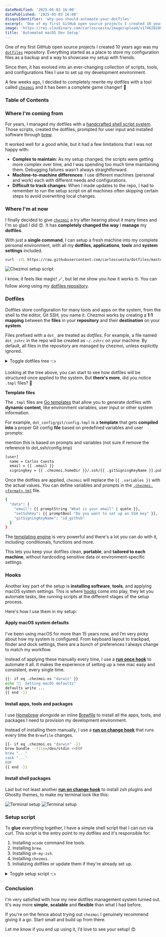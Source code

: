 ```yaml
---
dateModified: '2025-05-03 16:00'
datePublished: '2025-05-03 16:00'
disqusIdentifier: 'why-you-should-automate-your-dotfiles'
excerpt: 'One of my first GitHub open source projects I created 10 years ago was my dotfiles repository. A few weeks ago, I decided to automate my macOS development setup with chezmoi and it has been a complete game changer.'
image: 'https://res.cloudinary.com/carloscuesta/image/upload/v1746281807/blog-featured-images/Automated_macOS_Dev_Setup.png'
title: 'Automated macOS Dev Setup'
---
```


One of my first GitHub open source projects I created 10 years ago was my [`dotfiles`](https://github.com/carloscuesta/dotfiles) repository. Everything started as a place to store my configuration files as a backup and a way to showcase my setup with friends.

Since then, it has evolved into an ever-changing collection of scripts, tools, and configurations files I use to set up my development environment.

A few weeks ago, I decided to completely rewrite my dotfiles with a tool called [`chezmoi`](https://chezmoi.io) and it has been a complete game changer! 🤯

### Table of Contents

### Where I'm coming from

For years, I managed my dotfiles with a [handcrafted shell script system](https://github.com/carloscuesta/dotfiles/tree/8349276b50adcea534ecad2a84b7d173ab2d94a6). Those scripts, created the dotfiles, prompted for user input and installed software through [brew](http://brew.sh).

It worked well for a good while, but it had a few limitations that I was not happy with:

- **Complex to maintain**: As my setup changed, the scripts were getting more complex over time, and I was spending too much time maintaining them. Debugging failures wasn't always straightforward.
- **Machine-to-machine differences**: I use different machines (personal and work) each with different needs and configurations.
- **Difficult to track changes**: When I made updates to the repo, I had to remember to run the setup script on all machines often skipping certain steps to avoid overwriting local changes.

### Where I'm at now

I finally decided to give [`chezmoi`](https://chezmoi.io) a try after hearing about it many times and I'm so glad I did 😍. It has **completely changed the way** I **manage** my **dotfiles**.

With just a **single command**, I can setup a fresh machine into my complete personal environment, with all my **dotfiles**, **applications**, **tools** and **system settings** included.

```sh
curl -sfL https://raw.githubusercontent.com/carloscuesta/dotfiles/master/.setup.sh | bash
```

![Chezmoi setup script](https://res.cloudinary.com/carloscuesta/image/upload/v1746169949/chezmoi-setup.png)

I know, it feels like magic! 🪄, but let me show you how it works 🤓. You can follow along using my [dotfiles repository](http://github.com/carloscuesta/dotfiles).

### Dotfiles

Dotfiles store configuration for many tools and apps on the system, from the shell to the editor, Git SSH, you name it. Chezmoi works by creating a **1:1 mapping** between the **files** in your **repository** and their **destination** on your **system**.

Files prefixed with a `dot_` are treated as _dotfiles_. For example, a file named `dot_zshrc` in the repo will be created as `~/.zshrc` on your machine. By default, all files in the repository are managed by chezmoi, unless explicitly ignored.

<details>
  <summary>Toggle dotfiles tree 👈</summary>

```text
.
├── dot_config
│   ├── ghostty
│   │   └── config
│   ├── git
│   │   ├── config.tmpl
│   │   └── ignore
│   ├── npm
│   │   └── config
│   └── starship
│       └── starship.toml
├── dot_dotfiles
│   ├── dot_aliases
│   ├── dot_exports
│   ├── dot_extra
│   └── dot_functions
├── dot_ssh
│   └── config.tmpl
└──dot_zshrc
```

</details>

Looking at the tree above, you can start to see how dotfiles will be structured once applied to the system. But **there's more**, did you notice `.tmpl` files? 👀

**Template files**

The `.tmpl` files are [Go templates](https://golang.org/pkg/text/template/) that allow you to generate dotfiles with **dynamic content**, like environment variables, user input or other system information.

For example, `dot_config/git/config.tmpl` is a **template** that gets **compiled** **into** a proper Git config **file** based on predefined variables and user prompts:

mention this is based on prompts and variables (not sure if remove the reference to dot_ssh/config.tmp)

```bash title="dot_config/git/config.tmpl"
[user]
  name = Carlos Cuesta
  email = {{ .email }}
  signingkey = {{ .chezmoi.homeDir }}/.ssh/{{ .gitSigningKeyName }}.pub
```

Once the dotfiles are applied, `chezmoi` will replace the `{{ .variables }}` with the actual values. You can define variables and prompts in the [`.chezmoi.<format>.tml`](https://www.chezmoi.io/reference/special-files/chezmoi-format-tmpl/) file.

```bash title=".chezmoi.json.tmpl"
{
  "data": {
    "email": {{ promptString "What is your email" | quote }},
    "setSshKey": {{ promptBool "Do you want to set up an SSH key" }},
    "gitSigningKeyName": "id_github"
  }
}
```

The [templating engine](https://www.chezmoi.io/user-guide/templating/) is very powerful and there's a lot you can do with it, including: conditionals, functions and more.

This lets you keep your dotfiles clean, **portable**, and **tailored to each machine**, without hardcoding sensitive data or environment-specific settings.

### Hooks

Another key part of the setup is **installing software**, **tools**, and applying macOS system settings. This is where [hooks](https://www.chezmoi.io/reference/configuration-file/hooks/) come into play, they let you automate tasks, like running scripts at the different stages of the setup process.

Here's how I use them in my setup:

#### Apply macOS system defaults

I've been using macOS for more than 15 years now, and I’m very picky about how my system is configured. From keyboard layout to trackpad, finder and dock settings, there are a bunch of preferences I always change to match my workflow.

Instead of applying these manually every time, I use a [**run once hook**](https://github.com/carloscuesta/dotfiles/blob/master/run_once_after_setup-system-settings.sh.tmpl) to automate it all. It makes the experience of setting up a new mac easy and consistent, every single time.

```bash title="run_once_after_setup-system-settings.sh.tmpl"
{{- if eq .chezmoi.os "darwin" }}
echo "🍏  Setting macOS defaults"
defaults write ...
{{ end -}}
```

#### Install apps, tools and packages

I use [Homebrew](https://brew.sh) alongside an inline [Brewfile](https://docs.brew.sh/Brew-Bundle-and-Brewfile) to install all the apps, tools, and packages I need to provision my development environment.

Instead of installing them manually, I use a [**run on change hook**](https://github.com/carloscuesta/dotfiles/blob/master/run_onchange_brew-packages.sh.tmpl) that runs every time the `Brewfile` changes.

```bash title="run_onchange_brew-packages.sh.tmpl"
{{- if eq .chezmoi.os "darwin" -}}
brew bundle --file=/dev/stdin <<EOF
brew "..."
cask "..."
EOF
{{ end -}}
```

#### Install shell packages

Last but not least another [**run on change hook**](https://github.com/carloscuesta/dotfiles/blob/master/run_onchange_install-shell-packages.sh) to install zsh plugins and Ghostty themes, to make my terminal look like this:

![Terminal setup](https://res.cloudinary.com/carloscuesta/image/upload/v1746257512/light-terminal_lsksv5.png#light-mode-only)
![Terminal setup](https://res.cloudinary.com/carloscuesta/image/upload/v1746257524/dark-terminal_tyvcmo.png#dark-mode-only)

### Setup script

To **glue** everything together, I have a simple shell script that I can run via curl. This script is the entry point to my dotfiles and it's responsible for:

1. Installing `xcode` command line tools.
2. Installing `brew`.
3. Installing `oh-my-zsh`.
4. Installing `chezmoi`.
5. Initializing dotfiles or update them if they're already set up.

<details>
  <summary>Toggle setup script 👈</summary>

```bash title=".setup.sh"
#!/bin/bash
set -eufo pipefail
echo "🚀  Setting up @carloscuesta dotfiles."

if xcode-select -p &> /dev/null; then
  echo "✅  Xcode command line tools are already installed."
else
  echo "🔧  Installing Xcode command line tools..."
  xcode-select --install &> /dev/null
  echo "✅  Xcode command line tools installed successfully."
fi

if which -s "brew"; then
  echo "✅  Homebrew is already installed."
else
  echo "🍺  Installing Homebrew"
  /bin/bash -c "$(curl -fsSL https://raw.githubusercontent.com/Homebrew/install/HEAD/install.sh)"
  echo "✅  Homebrew installed successfully."
fi

if [ -f ~/.oh-my-zsh/oh-my-zsh.sh ]; then
  echo "✅  oh-my-zsh is already installed."
else
  echo "💻  Installing oh-my-zsh"
  yes | sh -c "$(curl -fsSL https://raw.githubusercontent.com/ohmyzsh/ohmyzsh/master/tools/install.sh)"
  echo "✅  oh-my-zsh installed successfully."
fi

if which -s "chezmoi"; then
  echo "✅  Chezmoi is already installed."
else
  echo "⚪️  Installing Chezmoi"
  brew install chezmoi
fi

if [ -d "$HOME/.local/share/chezmoi/.git" ]; then
  echo "ℹ️  Chezmoi already initialized, pulling latest changes..."
  chezmoi update
  echo "✅  Chezmoi updated"
else
  chezmoi init carloscuesta
  chezmoi apply
  echo "✅  Chezmoi initialized"
fi
```

</details>

### Conclusion

I'm very satisfied with how my new dotfiles management system turned out. It's way more **simple**, **scalable** and **flexible** than what I had before.

If you're on the fence about trying out `chezmoi` I genuinely recommend giving it a go. Start small and build up from there.

Let me know if you end up using it, I’d love to see your setup! 😍
